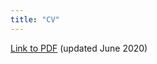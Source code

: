 ```yaml
---
title: "CV"
---
```



[Link to PDF](http://sarenseeley.github.io/seeley-cv.pdf) (updated June 2020)
